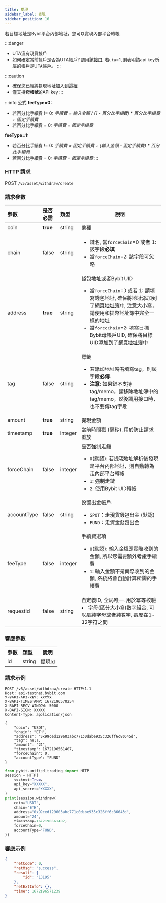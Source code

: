 ```yaml
---
title: 提現
sidebar_label: 提現
sidebar_position: 16
---
```


若目標地址是Bybit平台內部地址，您可以實現內部平台轉帳

:::danger
* UTA沒有現貨帳戶
* 如何確定當前帳戶是否為UTA帳戶? 調用該[接口](../user/apikey-info#), 若`uta`=1, 則表明該api key所屬的帳戶是UTA帳戶。
:::

:::caution
* 確保您已經將提現地址加入到<a href="https://www.bybit.com/user/assets/money-address">這裡</a>
* 僅支持**母帳號**的API key
:::

:::info 公式
**feeType=0:**
* 若百分比手續費 != 0: _手續費 = 輸入金額 / (1 - 百分比手續費) * 百分比手續費 + 固定手續費_
* 若百分比手續費 = 0: _手續費 = 固定手續費_

**feeType=1:**
* 若百分比手續費 != 0: _手續費 = 固定手續費 + (輸入金額 - 固定手續費) * 百分比手續費_
* 若百分比手續費 = 0: _手續費 = 固定手續費_
:::

### HTTP 請求
POST `/v5/asset/withdraw/create`

### 請求參數
| 參數 | 是否必需 | 類型 | 說明|
|:----- |:-------|:-----|------ |
|coin |**true** |string |幣種 |
|chain |false |string |<ul><li>鏈名, 當`forceChain`=0 或者 1: 該字段**必填**</li><li>當`forceChain`=2: 該字段可忽略</li></ul> |
|address |**true** |string |錢包地址或者Bybit UID <ul><li>當`forceChain`=0 或者 1: 請填寫錢包地址, 確保將地址添加到了[網頁地址簿](https://www.bybit.com/user/assets/money-address)中, 注意大小寫，請使用和提幣地址簿中完全一樣的地址</li><li>當`forceChain`=2: 填寫目標Bybit母帳戶UID, 確保將目標UID添加到了[網頁地址簿](https://www.bybit.com/user/assets/money-address)中</li></ul> |
|tag |false |string |標籤 <ul><li>若添加地址時有填寫tag，則該字段**必傳**.</li> <li>**注意**: 如果鏈不支持tag/memo，請移除地址簿中的tag/memo，然後調用接口時，也不要傳tag字段</li></ul> |
|amount |**true** |string |提現金額 |
|timestamp |**true** |integer |當前時間戳 (毫秒). 用於防止請求重放 |
|forceChain |false |integer |是否強制走鏈<ul><li>`0`(默認): 若提現地址解析後發現是平台內部地址，則自動轉為走內部平台轉帳</li><li>`1`: 強制走鏈</li><li>`2`: 使用Bybit UID轉帳</li> </ul>|
|accountType|false|string |設置出金帳戶. <ul><li>`SPOT`：走現貨錢包出金 (默認)</li><li>`FUND`：走資金錢包出金</li></ul>|
|feeType|false|integer |手續費選項 <ul><li>`0`(默認): 輸入金額即實際收到的金額, 所以您需要額外考慮手續費</li><li>`1`: 輸入金額不是實際收到的金額, 系統將會自動計算所需的手續費</li></ul> |
|requestId |false |string |自定義ID, 全局唯一, 用於冪等校驗<li>字母(區分大小寫)數字組合, 可以是純字母或者純數字, 長度在1-32字符之間</li> |

### 響應參數
| 參數 | 類型 | 說明|
|:----- |:-----|----- |
|id |string|提現Id |

### 請求示例

<Tabs groupId="programming-languages">
<TabItem value="http" label="HTTP">

```http
POST /v5/asset/withdraw/create HTTP/1.1
Host: api-testnet.bybit.com
X-BAPI-API-KEY: XXXXX
X-BAPI-TIMESTAMP: 1672196570254
X-BAPI-RECV-WINDOW: 5000
X-BAPI-SIGN: XXXXX
Content-Type: application/json

{
    "coin": "USDT",
    "chain": "ETH",
    "address": "0x99ced129603abc771c0dabe935c326ff6c86645d",
    "tag": null,
    "amount": "24",
    "timestamp": 1672196561407,
    "forceChain": 0,
    "accountType": "FUND"
}
```

</TabItem>
<TabItem value="python" label="Python">

```python
from pybit.unified_trading import HTTP
session = HTTP(
    testnet=True,
    api_key="XXXXX",
    api_secret="XXXXX",
)
print(session.withdraw(
    coin="USDT",
    chain="ETH",
    address="0x99ced129603abc771c0dabe935c326ff6c86645d",
    amount="24",
    timestamp=1672196561407,
    forceChain=0,
    accountType="FUND",
))
```

</TabItem>
</Tabs>

### 響應示例

```json
{
    "retCode": 0,
    "retMsg": "success",
    "result": {
        "id": "10195"
    },
    "retExtInfo": {},
    "time": 1672196571239
}
```
